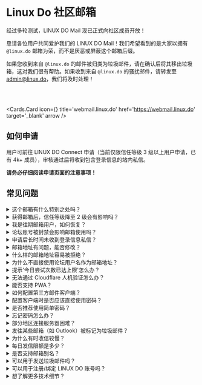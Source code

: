 <br></br>



# Linux Do 社区邮箱

经过多轮测试，LINUX DO Mail 现已正式向社区成员开放！

恳请各位用户共同爱护我们的 LINUX DO Mail！我们希望看到的是大家以拥有 `@linux.do` 邮箱为荣，而不是厌恶或屏蔽这个邮箱后缀。

如果您收到来自 `@linux.do` 的邮件被归类为垃圾邮件，请在确认后将其移出垃圾箱，这对我们很有帮助。如果收到来自 `@linux.do` 的骚扰邮件，请转发至 admin@linux.do，我们将及时处理！

<br></br>

<Cards.Card
  icon={<Send animate/>}
  title='webmail.linux.do'
  href='https://webmail.linux.do'
  target='_blank'
  arrow
/>

## 如何申请

用户可前往 <Link href='https://connect.linux.do/' target='_blank' className='text-blue-500'>LINUX DO Connect</Link> 申请（当前仅限信任等级 3 级以上用户申请，已有 4k+ 成员），审核通过后将收到包含登录信息的站内私信。

**请务必仔细阅读申请页面的注意事项！**

## 常见问题

<details>
<summary>这个邮箱有什么特别之处吗？</summary>
提供标准的邮件收发功能，最大的特色在于其独特的域名后缀。
</details>

<details>
<summary>获得邮箱后，信任等级降至 2 级会有影响吗？</summary>
邮箱将保留使用权限，不会受到影响。
</details>

<details>
<summary>我是往期邮箱用户，如何恢复？</summary>
请前往 LINUX DO Connect 输入原邮箱地址进行恢复。系统将显示初始密码，请注意保存。同样需要达到 3 级信任等级，在此之前邮箱地址将为您保留。
</details>

<details>
<summary>论坛账号被封禁会影响邮箱使用吗？</summary>
会受到影响，邮箱账号将同步封禁（短期封禁通常不影响邮箱使用）。请珍惜您的账号！
</details>

<details>
<summary>申请后长时间未收到登录信息私信？</summary>
工作日申请通常在 1 小时内完成审批。如超时未收到，可能是您申请的邮箱地址未通过审核。
</details>

<details>
<summary>邮箱地址有问题，能否修改？</summary>
目前暂不支持修改，需等待申请高峰期结束后统一处理。
</details>

<details>
<summary>什么样的邮箱地址容易被拒绝？</summary>
如果申请的地址容易与 LINUX DO 官方服务、部门或职位混淆，通常不会通过。如果您觉得可能不合适，那很可能确实不合适。
</details>

<details>
<summary>为什么不直接使用论坛用户名作为邮箱地址？</summary>
论坛用户名相对随意，部分不适合作为邮箱地址。此外，一一对应会导致论坛通讯录泄露。同时，部分用户虽有优质用户名但无申请邮箱意向，会造成资源浪费。
</details>

<details>
<summary>提示'今日尝试次数已达上限'怎么办？</summary>
首次申请起 24 小时内最多可提交 20 次申请，超过后需等待重置。
</details>

<details>
<summary>无法通过 Cloudflare 人机验证怎么办？</summary>
建议更换网络环境或浏览器重试。配置好第三方邮件客户端后，访问网页版的需求会大幅减少。
</details>

<details>
<summary>能否支持 PWA？</summary>
作为专业邮箱服务，我们建议使用第三方邮件客户端，可获得更流畅的使用体验和更及时的通知提醒。
</details>

<details>
<summary>如何配置第三方邮件客户端？</summary>
请参考 <Link href='https://webmail.linux.do/admin/client' target='_blank' className='text-blue-500'>客户端设置</Link> 页面。`pop3/smtp/imap` 服务器地址均为 `mail.linux.do`。`macOS/iOS` 用户建议下载配置描述文件进行设置。
</details>

<details>
<summary>配置客户端时是否应该直接使用密码？</summary>
**不建议！** 推荐访问 <Link href='https://webmail.linux.do/admin/token/list' target='_blank' className='text-blue-500'>认证令牌页面</Link> 生成专用令牌。这样既可保护密码安全，又便于管理权限。
</details>

<details>
<summary>是否推荐使用简单密码？</summary>
**强烈不建议！** 这可能导致账号被盗用，若被用于发送垃圾邮件，将造成严重影响。
</details>

<details>
<summary>忘记密码怎么办？</summary>
请私信 <UserHoverCard username='neo' /> 处理。建议妥善保管密码信息。
</details>

<details>
<summary>部分地区连接服务器困难？</summary>
由于特殊原因，某些地区可能需要使用代理。您也可以在主流邮箱（如 QQ 邮箱）中设置代收 LINUX DO Mail，还能配置微信提醒。
</details>

<details>
<summary>发往某些邮箱（如 Outlook）被标记为垃圾邮件？</summary>
这种情况较为普遍，主要与邮件内容相关性更大。
</details>

<details>
<summary>为什么有时收信较慢？</summary>
我们采用了反垃圾邮件系统，包含 `greylisting` 机制。当发件方评分较低时，需要多次尝试发送才会被接收（详见相关技术说明）。
</details>

<details>
<summary>每日发信限额是多少？</summary>
目前为 `50/day`，对于主要接收邮件的用户来说通常足够。我们会根据实际情况动态调整。
</details>

<details>
<summary>是否支持邮箱别名？</summary>
支持 `+` 分隔别名。例如邮箱为 `abc@linux.do`，则 `abc+任意内容@linux.do` 均可收到。
</details>

<details>
<summary>可以用于发送垃圾邮件吗？</summary>
**严格禁止！** 一经发现将直接封禁邮箱。请共同维护 LINUX DO Mail 的声誉。
</details>

<details>
<summary>可以用于注册/绑定 LINUX DO 账号吗？</summary>
目前不可以。早期用户量较少时允许，但现已超过 2k+ 用户，暂无法做好相关风控。
</details>

<details>
<summary>想了解更多技术细节？</summary>
欢迎查看用户撰写的详细评测：<TopicHoverCard topicId='437320' defaultTitle='【测评】LINUX DO Mail 域名邮箱详细分析与测评报告' />
</details>